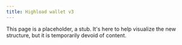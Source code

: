 ```yaml
---
title: Highload wallet v3
---
```


This page is a placeholder, a stub. It's here to help visualize the new structure, but it is temporarily devoid of content.
